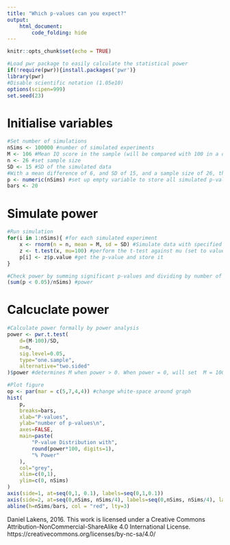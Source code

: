 ```yaml
---
title: "Which p-values can you expect?"
output: 
    html_document:
        code_folding: hide
---
```


```r
knitr::opts_chunk$set(echo = TRUE)

#Load pwr package to easily calculate the statistical power
if(!require(pwr)){install.packages('pwr')}
library(pwr)
#Disable scientific notation (1.05e10)
options(scipen=999)
set.seed(23)
```

# Initialise variables

```r
#Set number of simulations
nSims <- 100000 #number of simulated experiments
M <- 106 #Mean IQ score in the sample (will be compared with 100 in a one-sample t-test)
n <- 26 #set sample size
SD <- 15 #SD of the simulated data
#With a mean difference of 6, and SD of 15, and a sample size of 26, the test has 50% power)
p <- numeric(nSims) #set up empty variable to store all simulated p-values
bars <- 20
```

# Simulate power

```r
#Run simulation
for(i in 1:nSims){ #for each simulated experiment
    x <- rnorm(n = n, mean = M, sd = SD) #Simulate data with specified mean, standard deviation, and sample size
    z <- t.test(x, mu=100) #perform the t-test against mu (set to value you want to test against)
    p[i] <- z$p.value #get the p-value and store it
}

#Check power by summing significant p-values and dividing by number of simulations
(sum(p < 0.05)/nSims) #power
```

# Calcuclate power

```r
#Calculate power formally by power analysis
power <- pwr.t.test(
    d=(M-100)/SD,
    n=n,
    sig.level=0.05,
    type="one.sample",
    alternative="two.sided"
)$power #determines M when power > 0. When power = 0, will set  M = 100.

#Plot figure
op <- par(mar = c(5,7,4,4)) #change white-space around graph
hist(
    p,
    breaks=bars, 
    xlab="P-values",
    ylab="number of p-values\n", 
    axes=FALSE,
    main=paste(
        "P-value Distribution with",
        round(power*100, digits=1),
        "% Power"
    ),
    col="grey",
    xlim=c(0,1),
    ylim=c(0, nSims)
)
axis(side=1, at=seq(0,1, 0.1), labels=seq(0,1,0.1))
axis(side=2, at=seq(0,nSims, nSims/4), labels=seq(0,nSims, nSims/4), las=2)
abline(h=nSims/bars, col = "red", lty=3)
```

Daniel Lakens, 2016. 
This work is licensed under a Creative Commons Attribution-NonCommercial-ShareAlike 4.0 International License. https://creativecommons.org/licenses/by-nc-sa/4.0/